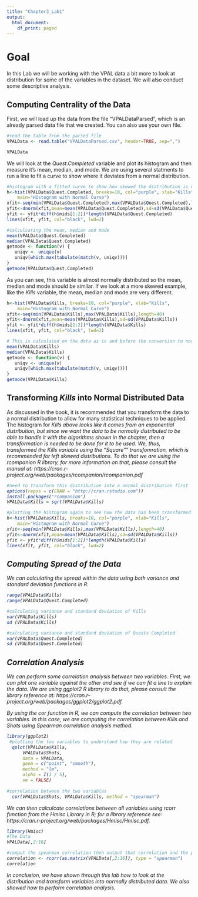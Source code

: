 ```yaml
---
title: "Chapter3_Lab1"
output:
  html_document:
    df_print: paged
---
```

# Goal
In this Lab we will be working with the VPAL data a bit more to look at distribution for some of the variables in the dataset. We will also conduct some descriptive analysis. 

## Computing Centrality of the Data

First, we will load up the data from the file "VPALDataParsed", which is an already parsed data file that we created. You can also use your own file. 
```r
#read the table from the parsed file 
VPALData <- read.table("VPALDataParsed.csv", header=TRUE, sep=",")

VPALData
```

We will look at the <i>Quest.Completed</i> variable and plot its histogram and then measure it's mean, median, and mode. We are using several statments to run a line to fit a curve to show where it deviates from a normal distribution.

```r
#histogram with a fitted curve to show how skewed the distribution is or if it is normally distributed.
h<-hist(VPALData$Quest.Completed, breaks=10, col="purple", xlab="Kills", 
  	main="Histogram with Normal Curve") 
xfit<-seq(min(VPALData$Quest.Completed),max(VPALData$Quest.Completed),length=40) 
yfit<-dnorm(xfit,mean=mean(VPALData$Quest.Completed),sd=sd(VPALData$Quest.Completed)) 
yfit <- yfit*diff(h$mids[1:2])*length(VPALData$Quest.Completed) 
lines(xfit, yfit, col="black", lwd=2)

#calculcating the mean, median and mode
mean(VPALData$Quest.Completed)
median(VPALData$Quest.Completed)
getmode <- function(v) {
   uniqv <- unique(v)
   uniqv[which.max(tabulate(match(v, uniqv)))]
}
getmode(VPALData$Quest.Completed)
```

As you can see, this variable is almost normally distributed so the mean, median and mode should be similar. If we look at a more skewed example, like the <i>Kills</i> variable, the mean, median and mode are very different. 
```r
h<-hist(VPALData$Kills, breaks=10, col="purple", xlab="Kills", 
  	main="Histogram with Normal Curve") 
xfit<-seq(min(VPALData$Kills),max(VPALData$Kills),length=40) 
yfit<-dnorm(xfit,mean=mean(VPALData$Kills),sd=sd(VPALData$Kills)) 
yfit <- yfit*diff(h$mids[1:2])*length(VPALData$Kills) 
lines(xfit, yfit, col="black", lwd=2)

# This is calculated on the data as is and before the conversion to normal distribution to show how the mean, median, mode calculcation will look like for a skewed distribution.
mean(VPALData$Kills)
median(VPALData$Kills)
getmode <- function(v) {
   uniqv <- unique(v)
   uniqv[which.max(tabulate(match(v, uniqv)))]
}
getmode(VPALData$Kills)


```
## Transforming <i>Kills</i> into Normal Distributed Data

As discussed in the book, it is recommended that you transform the data to a normal distribution to allow for many statistical techniques to be applied. The histogram for <i>Kills<i> above looks like it comes from an exponential distribution, but since we want the data to be normally distributed to be able to handle it with the algorithms shown in the chapter, then a transformation is needed to be done for it to be used.
We, thus, transformed the <i>Kills</i> variable using the "Square"" transfomration, which is recommended for left skewed distributions. To do that we are using the rcompanion R library, for more information on that, please consult the manual at: https://cran.r-project.org/web/packages/rcompanion/rcompanion.pdf

```r
#need to transform this distribution into a normal distribution first
options(repos = c(CRAN = "http://cran.rstudio.com"))
install.packages("rcompanion")
VPALData$Kills = sqrt(VPALData$Kills)

#plotting the histogram again to see how the data has been transformed
h<-hist(VPALData$Kills, breaks=10, col="purple", xlab="Kills", 
  	main="Histogram with Normal Curve") 
xfit<-seq(min(VPALData$Kills),max(VPALData$Kills),length=40) 
yfit<-dnorm(xfit,mean=mean(VPALData$Kills),sd=sd(VPALData$Kills)) 
yfit <- yfit*diff(h$mids[1:2])*length(VPALData$Kills) 
lines(xfit, yfit, col="black", lwd=2)
```

## Computing Spread of the Data 

We can calculating the  spread within the data using both variance and standard deviation functions in R. 
```r
range(VPALData$Kills)
range(VPALData$Quest.Completed)

#calculating variance and standard deviation of Kills
var(VPALData$Kills)
sd (VPALData$Kills)

#calculating variance and standard deviation of Quests Completed
var(VPALData$Quest.Completed)
sd (VPALData$Quest.Completed)

```

## Correlation Analysis

We can perform some correlation analysis between two variables. First, we can plot one variable against the other and see if we can fit a line to explain the data. We are using ggplot2 R library to do that, please consult the library reference at: https://cran.r-project.org/web/packages/ggplot2/ggplot2.pdf.

By using the <i>cor</i> function in R, we can compute the correlation between two variables. In this case, we are computing the correlation between <i>Kills</i> and <i>Shots</i> using Spearman correlation analysis method. 
```r

library(ggplot2)
 #plotting the two variables to understand how they are related
  qplot(VPALData$Kills, 
      VPALData$Shots, 
      data = VPALData, 
      geom = c("point", "smooth"), 
      method = "lm", 
      alpha = I(1 / 5), 
      se = FALSE)
  
#correlation between the two variables 
  cor(VPALData$Shots, VPALData$Kills, method = "spearman")
```

We can then calculcate correlations between all variables using <i>rcorr</i> function from the <i>Hmisc</i> Library in R; for a library reference see: https://cran.r-project.org/web/packages/Hmisc/Hmisc.pdf.

```r

library(Hmisc)
#The Data
VPALData[,2:16]

#comput the spearman correlation then output that correlation and the p values. 
correlation <- rcorr(as.matrix(VPALData[,2:16]), type = "spearman")
correlation
```

In conclusion, we have shown through this lab how to look at the distribution and transform variables into normally distributed data. We also showed how to perform correlation analysis. 